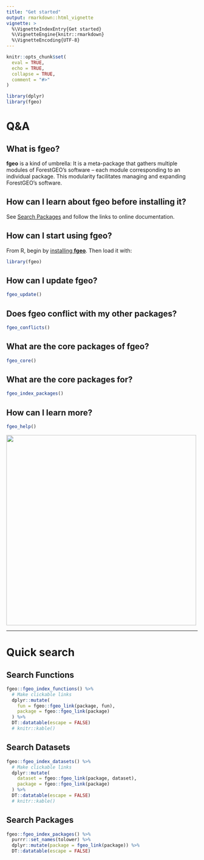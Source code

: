 ```yaml
---
title: "Get started"
output: rmarkdown::html_vignette
vignette: >
  %\VignetteIndexEntry{Get started}
  %\VignetteEngine{knitr::rmarkdown}
  %\VignetteEncoding{UTF-8}
---
```


```r
knitr::opts_chunk$set(
  eval = TRUE,
  echo = TRUE,
  collapse = TRUE,
  comment = "#>"
)

library(dplyr)
library(fgeo)
```

# Q&A

## What is __fgeo__?

__fgeo__ is a kind of umbrella: It is a meta-package that gathers multiple modules of ForestGEO’s software – each module corresponding to an individual package. This modularity facilitates managing and expanding ForestGEO's software.

## How can I learn about __fgeo__ before installing it?

See [Search Packages] and follow the links to online documentation.

## How can I start using __fgeo__?

From R, begin by [installing __fgeo__](https://forestgeo.github.io/fgeo/#installation). Then load it with:

```r
library(fgeo)
```

## How can I update __fgeo__?

```R
fgeo_update()
```

## Does __fgeo__ conflict with my other packages?

```r
fgeo_conflicts()
```

## What are the core packages of __fgeo__?

```r
fgeo_core()
```

## What are the core packages for?

```r
fgeo_index_packages()
```

## How can I learn more?

```R
fgeo_help()
```

<img src="https://i.imgur.com/qprk3wQ.png" align="center" height=500 />

---

# Quick search

## Search Functions

```r
fgeo::fgeo_index_functions() %>% 
  # Make clickable links
  dplyr::mutate(
    fun = fgeo::fgeo_link(package, fun),
    package = fgeo::fgeo_link(package)
  ) %>% 
  DT::datatable(escape = FALSE)
  # knitr::kable()
```

## Search Datasets

```r
fgeo::fgeo_index_datasets() %>% 
  # Make clickable links
  dplyr::mutate(
    dataset = fgeo::fgeo_link(package, dataset),
    package = fgeo::fgeo_link(package)
  ) %>% 
  DT::datatable(escape = FALSE)
  # knitr::kable()
```

## Search Packages

```r
fgeo::fgeo_index_packages() %>% 
  purrr::set_names(tolower) %>% 
  dplyr::mutate(package = fgeo_link(package)) %>% 
  DT::datatable(escape = FALSE)
```

